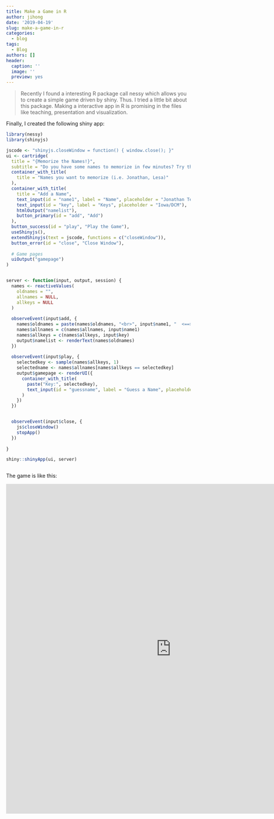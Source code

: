 ```yaml
---
title: Make a Game in R
author: jihong
date: '2019-04-19'
slug: make-a-game-in-r
categories:
  - blog
tags:
  - Blog
authors: []
header:
  caption: ''
  image: ''
  preview: yes
---
```


> Recently I found a interesting R package call nessy which allows you to create a simple game driven by shiny. Thus. I  tried a little bit about this package. Making a interactive app in R is promising in the files like teaching, presentation and visualization.

Finally, I created the following shiny app:

```r
library(nessy)
library(shinyjs)

jscode <- "shinyjs.closeWindow = function() { window.close(); }"
ui <- cartridge(
  title = "{Memorize the Names!}",
  subtitle = "Do you have some names to memorize in few minutes? Try this game!",
  container_with_title(
    title = "Names you want to memorize (i.e. Jonathan, Lesa)"
  ),
  container_with_title(
    title = "Add a Name",
    text_input(id = "name1", label = "Name", placeholder = "Jonathan Templin"),
    text_input(id = "key", label = "Keys", placeholder = "Iowa/DCM"),
    htmlOutput("namelist"),
    button_primary(id = "add", "Add")
  ),
  button_success(id = "play", "Play the Game"),
  useShinyjs(),
  extendShinyjs(text = jscode, functions = c("closeWindow")),
  button_error(id = "close", "Close Window"),
  
  # Game pages
  uiOutput("gamepage")
)


server <- function(input, output, session) {
  names <- reactiveValues(
    oldnames = "",
    allnames = NULL,
    allkeys = NULL
  )
  
  observeEvent(input$add, {
    names$oldnames = paste(names$oldnames, "<br>", input$name1, "  <==>  ", input$key)
    names$allnames = c(names$allnames, input$name1)
    names$allkeys = c(names$allkeys, input$key)
    output$namelist <- renderText(names$oldnames)
  })
  
  observeEvent(input$play, {
    selectedkey <- sample(names$allkeys, 1)
    selectedname <- names$allnames[names$allkeys == selectedkey]
    output$gamepage <- renderUI({
      container_with_title(
        paste("Key:", selectedkey),
        text_input(id = "guessname", label = "Guess a Name", placeholder = "Jonathan")
      )
    })
  })


  observeEvent(input$close, {
    js$closeWindow()
    stopApp()
  })
  
}

shiny::shinyApp(ui, server)



```


The game is like this:

<iframe width="900" height="900" scrolling="no" frameborder="no" src="https://jihongz.shinyapps.io/Game_with_R/"> </iframe>